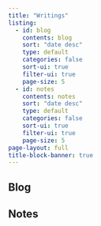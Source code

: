 ```yaml
---
title: "Writings"
listing:
  - id: blog
    contents: blog
    sort: "date desc"
    type: default
    categories: false
    sort-ui: true
    filter-ui: true
    page-size: 5
  - id: notes
    contents: notes
    sort: "date desc"
    type: default
    categories: false
    sort-ui: true
    filter-ui: true
    page-size: 5
page-layout: full
title-block-banner: true
---
```

## Blog

:::{#blog}
:::

## Notes

:::{#notes}
:::
